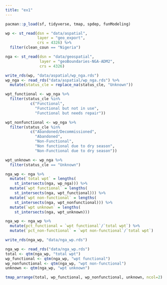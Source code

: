 ```yaml
---
title: "ex1"
---
```


```r
pacman::p_load(sf, tidyverse, tmap, spdep, funModeling)
```

```r
wp <- st_read(dsn = "data/aspatial",
              layer = "geo_export",
              crs = 4326) %>%
  filter(clean_coun == "Nigeria")
```

```r

nga <- st_read(dsn = "data/geospatial",
               layer = "geoBoundaries-NGA-ADM2",
               crs = 4326)
```

```r
write_rds(wp, "data/aspatial/wp_nga.rds")
wp_nga <- read_rds("data/aspatial/wp_nga.rds") %>%
  mutate(status_cle = replace_na(status_cle, "Unknown"))
```

```r
wpt_functional <- wp_nga %>%
  filter(status_cle %in%
           c("Functional", 
             "Functional but not in use",
             "Functional but needs repair"))
```

```r
wpt_nonfunctional <- wp_nga %>%
  filter(status_cle %in%
           c("Abandoned/Decommissioned", 
             "Abandoned",
             "Non-Functional",
             "Non functional due to dry season",
             "Non-Functional due to dry season"))
```

```r
wpt_unknown <- wp_nga %>%
  filter(status_cle == "Unknown")
```

```r
nga_wp <- nga %>% 
  mutate(`total wpt` = lengths(
    st_intersects(nga, wp_nga))) %>%
  mutate(`wpt functional` = lengths(
    st_intersects(nga, wpt_functional))) %>%
  mutate(`wpt non-functional` = lengths(
    st_intersects(nga, wpt_nonfunctional))) %>%
  mutate(`wpt unknown` = lengths(
    st_intersects(nga, wpt_unknown)))
```

```r
nga_wp <- nga_wp %>%
  mutate(pct_functional = `wpt functional`/`total wpt`) %>%
  mutate(`pct_non-functional` = `wpt non-functional`/`total wpt`)
```

```r
write_rds(nga_wp, "data/nga_wp.rds")
```

```r
nga_wp <- read_rds("data/nga_wp.rds")
total <- qtm(nga_wp, "total wpt")
wp_functional <- qtm(nga_wp, "wpt functional")
wp_nonfunctional <- qtm(nga_wp, "wpt non-functional")
unknown <- qtm(nga_wp, "wpt unknown")

tmap_arrange(total, wp_functional, wp_nonfunctional, unknown, ncol=2)
```



